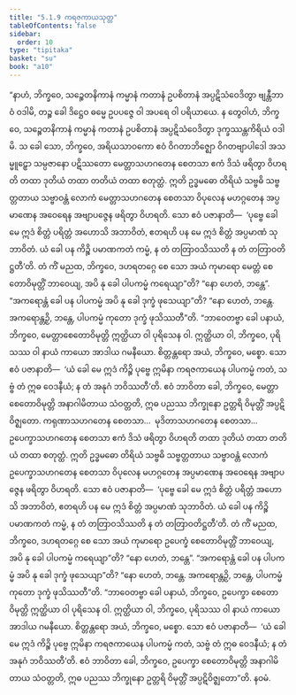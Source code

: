 ```yaml
---
title: "5.1.9 ကရဇကာယသုတ္တ"
tableOfContents: false
sidebar:
  order: 10
type: "tipitaka"
basket: "su"
book: "a10"
---
```



<DynamicBreadcrumb />

<Division number="219" book="a10">

<Paragraph number="1488" book="a10">
“နာဟံ, ဘိက္ခဝေ, သဉ္စေတနိကာနံ ကမ္မာနံ ကတာနံ ဥပစိတာနံ အပ္ပဋိသံဝေဒိတွာ ဗျန္တီဘာဝံ ဝဒါမိ, တဉ္စ ခေါ ဒိဋ္ဌေဝ ဓမ္မေ ဥပပဇ္ဇေ ဝါ အပရေ ဝါ ပရိယာယေ. န တွေဝါဟံ, ဘိက္ခဝေ, သဉ္စေတနိကာနံ ကမ္မာနံ ကတာနံ ဥပစိတာနံ အပ္ပဋိသံဝေဒိတွာ ဒုက္ခဿန္တကိရိယံ ဝဒါမိ.
</Paragraph>

<Paragraph number="1489" book="a10">
သ ခေါ သော, ဘိက္ခဝေ, အရိယသာဝကော ဧဝံ ဝိဂတာဘိဇ္ဈော ဝိဂတဗျာပါဒေါ အသမ္မူဠှော သမ္ပဇာနော ပဋိဿတော မေတ္တာသဟဂတေန စေတသာ ဧကံ ဒိသံ ဖရိတွာ ဝိဟရတိ တထာ ဒုတိယံ တထာ တတိယံ တထာ စတုတ္ထံ. ဣတိ ဥဒ္ဓမဓော တိရိယံ သဗ္ဗဓိ သဗ္ဗတ္တတာယ သဗ္ဗာဝန္တံ လောကံ မေတ္တာသဟဂတေန စေတသာ ဝိပုလေန မဟဂ္ဂတေန အပ္ပမာဏေန အဝေရေန အဗျာပဇ္ဇေန ဖရိတွာ ဝိဟရတိ.
</Paragraph>

<Paragraph number="1490" book="a10">
သော ဧဝံ ပဇာနာတိ—  ‘ပုဗ္ဗေ ခေါ မေ ဣဒံ စိတ္တံ ပရိတ္တံ အဟောသိ အဘာဝိတံ, ဧတရဟိ ပန မေ ဣဒံ စိတ္တံ အပ္ပမာဏံ သုဘာဝိတံ. ယံ ခေါ ပန ကိဉ္စိ ပမာဏကတံ ကမ္မံ, န တံ တတြာဝသိဿတိ န တံ တတြာဝတိဋ္ဌတီ’တိ.
</Paragraph>

<Paragraph number="1491" book="a10">
တံ ကိံ မညထ, ဘိက္ခဝေ, ဒဟရတဂ္ဂေ စေ သော အယံ ကုမာရော မေတ္တံ စေတောဝိမုတ္တိံ ဘာဝေယျ, အပိ နု ခေါ ပါပကမ္မံ ကရေယျာ”တိ? “နော ဟေတံ, ဘန္တေ”.
</Paragraph>

<Paragraph number="1492" book="a10">
“အကရောန္တံ ခေါ ပန ပါပကမ္မံ အပိ နု ခေါ ဒုက္ခံ ဖုသေယျာ”တိ? “နော ဟေတံ, ဘန္တေ. အကရောန္တဉှိ, ဘန္တေ, ပါပကမ္မံ ကုတော ဒုက္ခံ ဖုသိဿတီ”တိ.
</Paragraph>

<Paragraph number="1493" book="a10">
“ဘာဝေတဗ္ဗာ ခေါ ပနာယံ, ဘိက္ခဝေ, မေတ္တာစေတောဝိမုတ္တိ ဣတ္ထိယာ ဝါ ပုရိသေန ဝါ. ဣတ္ထိယာ ဝါ, ဘိက္ခဝေ, ပုရိသဿ ဝါ နာယံ ကာယော အာဒါယ ဂမနီယော. စိတ္တန္တရော အယံ, ဘိက္ခဝေ, မစ္စော. သော ဧဝံ ပဇာနာတိ—  ‘ယံ ခေါ မေ ဣဒံ ကိဉ္စိ ပုဗ္ဗေ ဣမိနာ ကရဇကာယေန ပါပကမ္မံ ကတံ, သဗ္ဗံ တံ ဣဓ ဝေဒနီယံ; န တံ အနုဂံ ဘဝိဿတီ’တိ. ဧဝံ ဘာဝိတာ ခေါ, ဘိက္ခဝေ, မေတ္တာ စေတောဝိမုတ္တိ အနာဂါမိတာယ သံဝတ္တတိ, ဣဓ ပညဿ ဘိက္ခုနော ဥတ္တရိ ဝိမုတ္တိံ အပ္ပဋိဝိဇ္ဈတော.
</Paragraph>

<Paragraph number="1494" book="a10">
ကရုဏာသဟဂတေန စေတသာ…  မုဒိတာသဟဂတေန စေတသာ…  ဥပေက္ခာသဟဂတေန စေတသာ ဧကံ ဒိသံ ဖရိတွာ ဝိဟရတိ တထာ ဒုတိယံ တထာ တတိယံ တထာ စတုတ္ထံ. ဣတိ ဥဒ္ဓမဓော တိရိယံ သဗ္ဗဓိ သဗ္ဗတ္တတာယ သဗ္ဗာဝန္တံ လောကံ ဥပေက္ခာသဟဂတေန စေတသာ ဝိပုလေန မဟဂ္ဂတေန အပ္ပမာဏေန အဝေရေန အဗျာပဇ္ဇေန ဖရိတွာ ဝိဟရတိ.
</Paragraph>

<Paragraph number="1495" book="a10">
သော ဧဝံ ပဇာနာတိ—  ‘ပုဗ္ဗေ ခေါ မေ ဣဒံ စိတ္တံ ပရိတ္တံ အဟောသိ အဘာဝိတံ, ဧတရဟိ ပန မေ ဣဒံ စိတ္တံ အပ္ပမာဏံ သုဘာဝိတံ. ယံ ခေါ ပန ကိဉ္စိ ပမာဏကတံ ကမ္မံ, န တံ တတြာဝသိဿတိ န တံ တတြာဝတိဋ္ဌတီ’တိ.
</Paragraph>

<Paragraph number="1496" book="a10">
တံ ကိံ မညထ, ဘိက္ခဝေ, ဒဟရတဂ္ဂေ စေ သော အယံ ကုမာရော ဥပေက္ခံ စေတောဝိမုတ္တိံ ဘာဝေယျ, အပိ နု ခေါ ပါပကမ္မံ ကရေယျာ”တိ? “နော ဟေတံ, ဘန္တေ”.
</Paragraph>

<Paragraph number="1497" book="a10">
“အကရောန္တံ ခေါ ပန ပါပကမ္မံ အပိ နု ခေါ ဒုက္ခံ ဖုသေယျာ”တိ? “နော ဟေတံ, ဘန္တေ. အကရောန္တဉှိ, ဘန္တေ, ပါပကမ္မံ ကုတော ဒုက္ခံ ဖုသိဿတီ”တိ.
</Paragraph>

<Paragraph number="1498" book="a10">
“ဘာဝေတဗ္ဗာ ခေါ ပနာယံ, ဘိက္ခဝေ, ဥပေက္ခာ စေတောဝိမုတ္တိ ဣတ္ထိယာ ဝါ ပုရိသေန ဝါ. ဣတ္ထိယာ ဝါ, ဘိက္ခဝေ, ပုရိသဿ ဝါ နာယံ ကာယော အာဒါယ ဂမနီယော. စိတ္တန္တရော အယံ, ဘိက္ခဝေ, မစ္စော. သော ဧဝံ ပဇာနာတိ—  ‘ယံ ခေါ မေ ဣဒံ ကိဉ္စိ ပုဗ္ဗေ ဣမိနာ ကရဇကာယေန ပါပကမ္မံ ကတံ, သဗ္ဗံ တံ ဣဓ ဝေဒနီယံ; န တံ အနုဂံ ဘဝိဿတီ’တိ. ဧဝံ ဘာဝိတာ ခေါ, ဘိက္ခဝေ, ဥပေက္ခာ စေတောဝိမုတ္တိ အနာဂါမိတာယ သံဝတ္တတိ, ဣဓ ပညဿ ဘိက္ခုနော ဥတ္တရိ ဝိမုတ္တိံ အပ္ပဋိဝိဇ္ဈတော”တိ.

</Paragraph>
</Division>

<Paragraph number="1499" type="center" book="a10">
နဝမံ.
</Paragraph>
